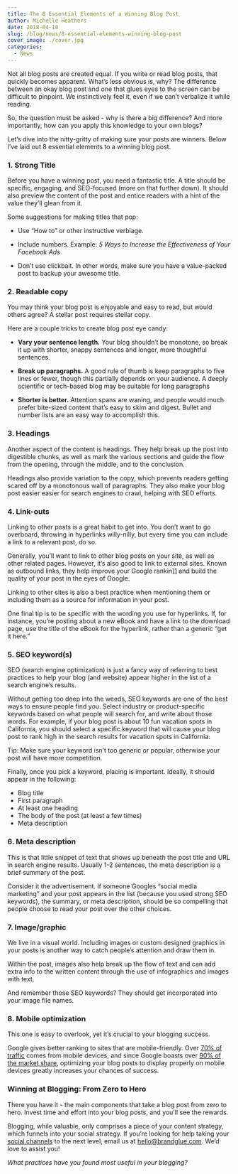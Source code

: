 ```yaml
---
title: The 8 Essential Elements of a Winning Blog Post
author: Michelle Heathers
date: 2018-04-18
slug: /blog/news/8-essential-elements-winning-blog-post
cover_image: ./cover.jpg
categories:
  - News
---
```


Not all blog posts are created equal. If you write or read blog posts, that
quickly becomes apparent. What’s less obvious is, why? The difference between
an okay blog post and one that glues eyes to the screen can be difficult to
pinpoint. We instinctively feel it, even if we can’t verbalize it while
reading.

So, the question must be asked - why is there a big difference? And more
importantly, how can you apply this knowledge to your own blogs?

Let’s dive into the nitty-gritty of making sure your posts are winners. Below
I’ve laid out 8 essential elements to a winning blog post.

### 1. Strong Title

Before you have a winning post, you need a fantastic title. A title should be
specific, engaging, and SEO-focused (more on that further down). It should
also preview the content of the post and entice readers with a hint of the
value they’ll glean from it.

Some suggestions for making titles that pop:

- Use “How to” or other instructive verbiage.

- Include numbers. Example: _5 Ways to Increase the Effectiveness of Your Facebook Ads_

- Don’t use clickbait. In other words, make sure you have a value-packed post to backup your awesome title.

### 2. Readable copy

You may think your blog post is enjoyable and easy to read, but would others
agree? A stellar post requires stellar copy.

Here are a couple tricks to create blog post eye candy:

- **Vary your sentence length.** Your blog shouldn’t be monotone, so break it up with shorter, snappy sentences and longer, more thoughtful sentences.

- **Break up paragraphs.** A good rule of thumb is keep paragraphs to five lines or fewer, though this partially depends on your audience. A deeply scientific or tech-based blog may be suitable for long paragraphs

- **Shorter is better.** Attention spans are waning, and people would much prefer bite-sized content that’s easy to skim and digest. Bullet and number lists are an easy way to accomplish this.

### 3. Headings

Another aspect of the content is headings. They help break up the post into
digestible chunks, as well as mark the various sections and guide the flow
from the opening, through the middle, and to the conclusion.

Headings also provide variation to the copy, which prevents readers getting
scared off by a monotonous wall of paragraphs. They also make your blog post
easier easier for search engines to crawl, helping with SEO efforts.

### 4. Link-outs

Linking to other posts is a great habit to get into. You don’t want to go
overboard, throwing in hyperlinks willy-nilly, but every time you can include
a link to a relevant post, do so.

Generally, you’ll want to link to other blog posts on your site, as well as
other related pages. However, it’s also good to link to external sites. Known
as outbound links, they help improve your Google rankin][1]
and build the quality of your post in the eyes of Google.

Linking to other sites is also a best practice when mentioning them or
including them as a source for information in your post.

One final tip is to be specific with the wording you use for hyperlinks. If,
for instance, you’re posting about a new eBook and have a link to the download
page, use the title of the eBook for the hyperlink, rather than a generic “get
it here.”

### 5. SEO keyword(s)

SEO (search engine optimization) is just a fancy way of referring to best
practices to help your blog (and website) appear higher in the list of a
search engine’s results.

Without getting too deep into the weeds, SEO keywords are one of the best ways
to ensure people find you. Select industry or product-specific keywords based
on what people will search for, and write about those words. For example, if
your blog post is about 10 fun vacation spots in California, you should select
a specific keyword that will cause your blog post to rank high in the search
results for vacation spots in California.

Tip: Make sure your keyword isn’t too generic or popular, otherwise your post
will have more competition.

Finally, once you pick a keyword, placing is important. Ideally, it should
appear in the following:

- Blog title
- First paragraph
- At least one heading
- The body of the post (at least a few times)
- Meta description

### 6. Meta description

This is that little snippet of text that shows up beneath the post title and
URL in search engine results. Usually 1-2 sentences, the meta description is a
brief summary of the post.

Consider it the advertisement. If someone Googles “social media marketing” and
your post appears in the list (because you used strong SEO keywords), the
summary, or meta description, should be so compelling that people choose to
read your post over the other choices.

### 7. Image/graphic

We live in a visual world. Including images or custom designed graphics in
your posts is another way to catch people’s attention and draw them in.

Within the post, images also help break up the flow of text and can add extra
info to the written content through the use of infographics and images with
text.

And remember those SEO keywords? They should get incorporated into your image
file names.

### 8. Mobile optimization

This one is easy to overlook, yet it’s crucial to your blogging success.

Google gives better ranking to sites that are mobile-friendly. Over [70% of traffic][2] comes from mobile devices, and since Google boasts over [90% of the market share][3], optimizing your blog posts to display properly on mobile devices greatly
increases your chances of success.

### Winning at Blogging: From Zero to Hero

There you have it - the main components that take a blog post from zero
to hero. Invest time and effort into your blog posts, and you’ll see the
rewards.

Blogging, while valuable, only comprises a piece of your content strategy,
which funnels into your social strategy. If you’re looking for help taking
your [social channels][4] to the next level, email us at hello@brandglue.com. We’d love to assist you!

_What practices have you found most useful in your blogging?_

[1]: https://www.shoutmeloud.com/seo-benefits-and-tips-for-outbound-links.html
[2]: https://www.zenithmedia.com/smartphone-penetration-reach-66-2018/
[3]: https://www.netmarketshare.com/search-engine-market-share.aspx?options=%7B%22filter%22%3A%7B%22%24and%22%3A%5B%7B%22deviceType%22%3A%7B%22%24in%22%3A%5B%22Mobile%22%5D%7D%7D%5D%7D%2C%22dateLabel%22%3A%22Trend%22%2C%22attributes%22%3A%22share%22%2C%22group%22%3A%22searchEngine%22%2C%22sort%22%3A%7B%22share%22%3A-1%7D%2C%22id%22%3A%22searchEnginesDesktop%22%2C%22dateInterval%22%3A%22Monthly%22%2C%22dateStart%22%3A%222017-04%22%2C%22dateEnd%22%3A%222018-03%22%2C%22plotKeys%22%3A%5B%7B%22searchEngine%22%3A%22Google%22%7D%2C%7B%22searchEngine%22%3A%22Baidu%22%7D%2C%7B%22searchEngine%22%3A%22Bing%22%7D%2C%7B%22searchEngine%22%3A%22Yahoo!%22%7D%2C%7B%22searchEngine%22%3A%22Yandex%22%7D%5D%2C%22tableOrder%22%3A%5B%5B2%2C%22desc%22%5D%5D%2C%22segments%22%3A%22-1000%22%7D
[4]: /services
